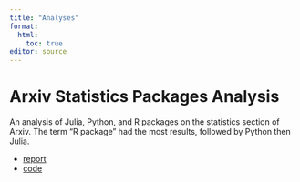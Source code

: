 ```yaml
---
title: "Analyses"
format:
  html:
    toc: true
editor: source
---
```


# Arxiv Statistics Packages Analysis

An analysis of Julia, Python, and R packages on the statistics section of Arxiv.
The term "R package" had the most results, followed by Python then Julia.

- [report](https://saintrod.github.io/arxiv_pkg_analysis/)
- [code](https://github.com/SaintRod/arxiv_pkg_analysis)

